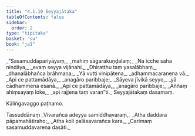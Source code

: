 ```yaml
---
title: "4.1.10 Seyyajātaka"
tableOfContents: false
sidebar:
  order: 2
type: "tipitaka"
basket: "su"
book: "ja1"
---
```



<DynamicBreadcrumb />

<Division number="37" book="ja1" bookNo="22" page="231">

<Paragraph number="928" type="verses" book="ja1">
_“Sasamuddapariyāyaṃ,_  
_mahiṃ sāgarakuṇḍalaṃ;_  
_Na icche saha nindāya,_  
_evaṃ seyya vijānahi._  

</Paragraph>

</Division>
<Division number="38" book="ja1" bookNo="22" page="231">

<Paragraph number="929" type="verses" book="ja1">
_Dhiratthu taṃ yasalābhaṃ,_  
_dhanalābhañca brāhmaṇa;_  
_Yā vutti vinipātena,_  
_adhammacaraṇena vā._  

</Paragraph>

</Division>
<Division number="39" book="ja1" bookNo="22" page="231">

<Paragraph number="930" type="verses" book="ja1">
_Api ce pattamādāya,_  
_anagāro paribbaje;_  
_Sāyeva jīvikā seyyo,_  
_yā cādhammena esanā._  

</Paragraph>

</Division>
<Division number="40" book="ja1" bookNo="22" page="231">

<Paragraph number="931" type="verses" book="ja1">
_Api ce pattamādāya,_  
_anagāro paribbaje;_  
_Aññaṃ ahiṃsayaṃ loke,_  
_api rajjena taṃ varan”ti._  


</Paragraph>
</Division>

<Paragraph number="932" type="center" book="ja1">
Seyyajātakaṃ dasamaṃ.

  
Kāliṅgavaggo paṭhamo.



</Paragraph>

<Paragraph number="933" type="center" book="ja1">
Tassuddānaṃ


</Paragraph>

<Paragraph number="934" type="verses" book="ja1">
_Vivarañca adeyya samiddhavaraṃ,_  
_Atha daddara pāpamahātiraho;_  
_Atha koli palāsavarañca kara,_  
_Carimaṃ sasamuddavarena dasāti._
</Paragraph>